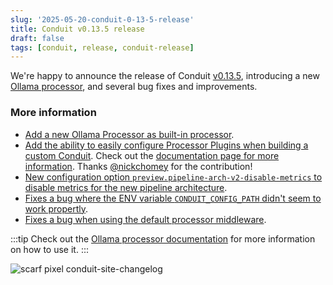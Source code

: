 ```yaml
---
slug: '2025-05-20-conduit-0-13-5-release'
title: Conduit v0.13.5 release
draft: false
tags: [conduit, release, conduit-release]
---
```


We're happy to announce the release of Conduit [v0.13.5](https://github.com/ConduitIO/conduit/releases/tag/v0.13.5), introducing a new [Ollama processor](/docs/using/processors/builtin/ollama), and several bug fixes and improvements.

<!--truncate-->

### More information

- [Add a new Ollama Processor as built-in processor](https://github.com/ConduitIO/conduit/pull/2227). 
- [Add the ability to easily configure Processor Plugins when building a custom Conduit](https://github.com/ConduitIO/conduit/pull/2260). Check out the [documentation page for more information](/docs/using/processors/additional-built-in-plugins). Thanks [@nickchomey](https://github.com/nickchomey) for the contribution!
- [New configuration option `preview.pipeline-arch-v2-disable-metrics` to disable metrics for the new pipeline architecture](https://github.com/ConduitIO/conduit/pull/2271).
- [Fixes a bug where the ENV variable `CONDUIT_CONFIG_PATH` didn't seem to work propertly](https://github.com/ConduitIO/ecdysis/issues/25).
- [Fixes a bug when using the default processor middleware](https://github.com/ConduitIO/conduit-processor-sdk/issues/111).

:::tip
Check out the [Ollama processor documentation](/docs/using/processors/builtin/ollama) for more information on how to use it.
:::

![scarf pixel conduit-site-changelog](https://static.scarf.sh/a.png?x-pxid=b43cda70-9a98-4938-8857-471cc05e99c5)
